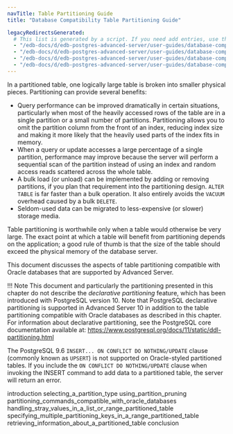 ```yaml
---
navTitle: Table Partitioning Guide
title: "Database Compatibility Table Partitioning Guide"

legacyRedirectsGenerated:
  # This list is generated by a script. If you need add entries, use the `legacyRedirects` key.
  - "/edb-docs/d/edb-postgres-advanced-server/user-guides/database-compatibility-table-partitioning-guide/13/index.html"
  - "/edb-docs/d/edb-postgres-advanced-server/user-guides/database-compatibility-table-partitioning-guide/13/conclusion.html"
  - "/edb-docs/d/edb-postgres-advanced-server/user-guides/database-compatibility-table-partitioning-guide/13/introduction.html"
  - "/edb-docs/d/edb-postgres-advanced-server/user-guides/database-compatibility-table-partitioning-guide/13/genindex.html"
---
```


In a partitioned table, one logically large table is broken into smaller physical pieces. Partitioning can provide several benefits:

-   Query performance can be improved dramatically in certain situations, particularly when most of the heavily accessed rows of the table are in a single partition or a small number of partitions. Partitioning allows you to omit the partition column from the front of an index, reducing index size and making it more likely that the heavily used parts of the index fits in memory.
-   When a query or update accesses a large percentage of a single partition, performance may improve because the server will perform a sequential scan of the partition instead of using an index and random access reads scattered across the whole table.
-   A bulk load (or unload) can be implemented by adding or removing partitions, if you plan that requirement into the partitioning design. `ALTER TABLE` is far faster than a bulk operation. It also entirely avoids the `VACUUM` overhead caused by a bulk `DELETE`.
-   Seldom-used data can be migrated to less-expensive (or slower) storage media.

Table partitioning is worthwhile only when a table would otherwise be very large. The exact point at which a table will benefit from partitioning depends on the application; a good rule of thumb is that the size of the table should exceed the physical memory of the database server.

This document discusses the aspects of table partitioning compatible with Oracle databases that are supported by Advanced Server.

!!! Note
    This document and particularly the partitioning presented in this chapter do not describe the *declarative partitioning* feature, which has been introduced with PostgreSQL version 10. Note that PostgreSQL declarative partitioning is supported in Advanced Server 10 in addition to the table partitioning compatible with Oracle databases as described in this chapter. For information about declarative partitioning, see the PostgreSQL core documentation available at: <https://www.postgresql.org/docs/11/static/ddl-partitioning.html>

The PostgreSQL 9.6 `INSERT... ON CONFLICT DO NOTHING/UPDATE` clause (commonly known as `UPSERT`) is not supported on Oracle-styled partitioned tables. If you include the `ON CONFLICT DO NOTHING/UPDATE` clause when invoking the INSERT command to add data to a partitioned table, the server will return an error.

<div class="toctree" maxdepth="6">

introduction selecting_a_partition_type using_partition_pruning partitioning_commands_compatible_with_oracle_databases handling_stray_values_in_a_list_or_range_partitioned_table specifying_multiple_partitioning_keys_in_a_range_partitioned_table retrieving_information_about_a_partitioned_table conclusion

</div>
